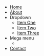 - [Home](/)
- [About](/about)
- Dropdown
  - [Item One](/item-one)
  - [Item Two](/item-two)
  - [Item Three](/item-three)
- Mega menu
  - <Block src="example-nav-block" />
- [Contact](/contact)
